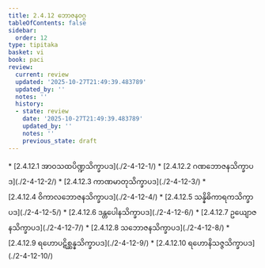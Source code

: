 ```yaml
---
title: 2.4.12 ဘောဇနဝဂ္ဂ
tableOfContents: false
sidebar:
  order: 12
type: tipitaka
basket: vi
book: paci
review:
  current: review
  updated: '2025-10-27T21:49:39.483789'
  updated_by: ''
  notes: ''
  history:
  - state: review
    date: '2025-10-27T21:49:39.483789'
    updated_by: ''
    notes: ''
    previous_state: draft
---
```



<ReviewStatus review={frontmatter.review} showDetails={true} />

<HypothesisAnnotation frontmatter={frontmatter} />

<DynamicBreadcrumb />



<TableOfContents book="paci" section="2.4.12">
* [2.4.12.1 အာဝသထပိဏ္ဍသိက္ခာပဒ](./2-4-12-1/)
* [2.4.12.2 ဂဏဘောဇနသိက္ခာပဒ](./2-4-12-2/)
* [2.4.12.3 ကာဏမာတုသိက္ခာပဒ](./2-4-12-3/)
* [2.4.12.4 ဝိကာလဘောဇနသိက္ခာပဒ](./2-4-12-4/)
* [2.4.12.5 သန္နိဓိကာရကသိက္ခာပဒ](./2-4-12-5/)
* [2.4.12.6 ဒန္တပေါနသိက္ခာပဒ](./2-4-12-6/)
* [2.4.12.7 ဥယျောဇနသိက္ခာပဒ](./2-4-12-7/)
* [2.4.12.8 သဘောဇနသိက္ခာပဒ](./2-4-12-8/)
* [2.4.12.9 ရဟောပဋိစ္ဆန္နသိက္ခာပဒ](./2-4-12-9/)
* [2.4.12.10 ရဟောနိသဇ္ဇသိက္ခာပဒ](./2-4-12-10/)
</TableOfContents>